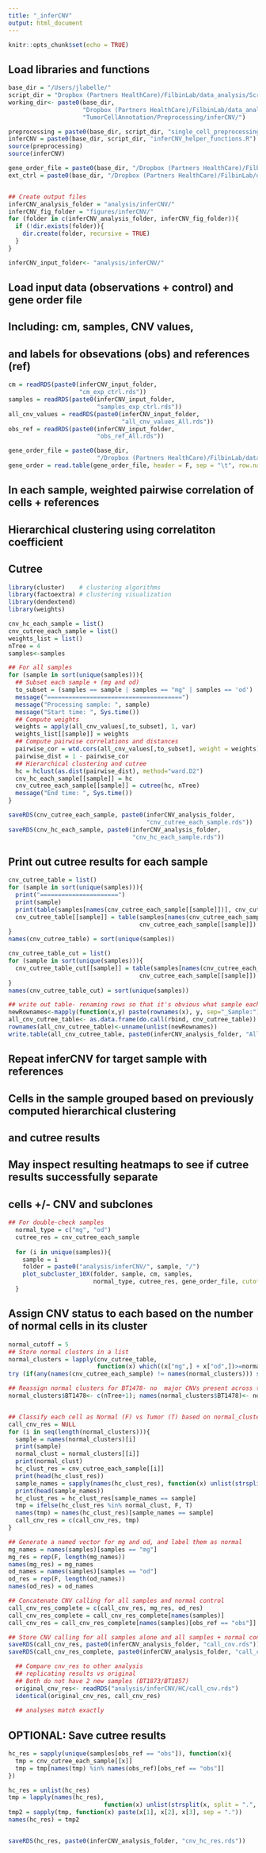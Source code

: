 ```yaml
---
title: "_inferCNV"
output: html_document
---
```


```r
knitr::opts_chunk$set(echo = TRUE)
```

## Load libraries and functions
```r
base_dir = "/Users/jlabelle/"
script_dir = "Dropbox (Partners HealthCare)/FilbinLab/data_analysis/Scripts/"
working_dir<- paste0(base_dir, 
                     "Dropbox (Partners HealthCare)/FilbinLab/data_analysis/Projects/git_repos/Pedi_Immune/",
                     "TumorCellAnnotation/Preprocessing/inferCNV/")

preprocessing = paste0(base_dir, script_dir, "single_cell_preprocessing_helper_functions.R")
inferCNV = paste0(base_dir, script_dir, "inferCNV_helper_functions.R")
source(preprocessing)
source(inferCNV)

gene_order_file = paste0(base_dir, "/Dropbox (Partners HealthCare)/FilbinLab/data_analysis/genome/gencode_v19_gene_pos.txt")
ext_ctrl = paste0(base_dir, "/Dropbox (Partners HealthCare)/FilbinLab/data_analysis/ctrl_data/")


## Create output files
inferCNV_analysis_folder = "analysis/inferCNV/"
inferCNV_fig_folder = "figures/inferCNV/"
for (folder in c(inferCNV_analysis_folder, inferCNV_fig_folder)){
  if (!dir.exists(folder)){
    dir.create(folder, recursive = TRUE)
  }
}

inferCNV_input_folder<- "analysis/inferCNV/"
```

## Load input data (observations + control) and gene order file
## Including: cm, samples, CNV values, 
## and labels for obsevations (obs) and references (ref)
```r
cm = readRDS(paste0(inferCNV_input_folder, 
                    "cm_exp_ctrl.rds"))
samples = readRDS(paste0(inferCNV_input_folder, 
                         "samples_exp_ctrl.rds"))
all_cnv_values = readRDS(paste0(inferCNV_input_folder,
                                "all_cnv_values_All.rds"))
obs_ref = readRDS(paste0(inferCNV_input_folder,
                         "obs_ref_All.rds"))

gene_order_file = paste0(base_dir, 
                         "/Dropbox (Partners HealthCare)/FilbinLab/data_analysis/genome/gencode_v19_gene_pos.txt")
gene_order = read.table(gene_order_file, header = F, sep = "\t", row.names = 1)
```

## In each sample, weighted pairwise correlation of cells + references 
## Hierarchical clustering using correlatiton coefficient 
## Cutree 
```r
library(cluster)    # clustering algorithms
library(factoextra) # clustering visualization
library(dendextend)
library(weights)

cnv_hc_each_sample = list()
cnv_cutree_each_sample = list()
weights_list = list()
nTree = 4
samples<-samples

## For all samples
for (sample in sort(unique(samples))){
  ## Subset each sample + (mg and od)
  to_subset = (samples == sample | samples == "mg" | samples == 'od')
  message("======================================")
  message("Processing sample: ", sample)
  message("Start time: ", Sys.time())
  ## Compute weights
  weights = apply(all_cnv_values[,to_subset], 1, var)
  weights_list[[sample]] = weights
  ## Compute pairwise correlations and distances
  pairwise_cor = wtd.cors(all_cnv_values[,to_subset], weight = weights) 
  pairwise_dist = 1 - pairwise_cor
  ## Hierarchical clustering and cutree 
  hc = hclust(as.dist(pairwise_dist), method="ward.D2")
  cnv_hc_each_sample[[sample]] = hc
  cnv_cutree_each_sample[[sample]] = cutree(hc, nTree)
  message("End time: ", Sys.time())
}

saveRDS(cnv_cutree_each_sample, paste0(inferCNV_analysis_folder,
                                       "cnv_cutree_each_sample.rds"))
saveRDS(cnv_hc_each_sample, paste0(inferCNV_analysis_folder,
                                   "cnv_hc_each_sample.rds"))

```


## Print out cutree results for each sample 
```r
cnv_cutree_table = list()
for (sample in sort(unique(samples))){
  print("======================")
  print(sample)
  print(table(samples[names(cnv_cutree_each_sample[[sample]])], cnv_cutree_each_sample[[sample]]))
  cnv_cutree_table[[sample]] = table(samples[names(cnv_cutree_each_sample[[sample]])],
                                     cnv_cutree_each_sample[[sample]])
}
names(cnv_cutree_table) = sort(unique(samples))

cnv_cutree_table_cut = list()
for (sample in sort(unique(samples))){
  cnv_cutree_table_cut[[sample]] = table(samples[names(cnv_cutree_each_sample[[sample]])],
                                     cnv_cutree_each_sample[[sample]])
}
names(cnv_cutree_table_cut) = sort(unique(samples))

## write out table- renaming rows so that it's obvious what sample each row corresponds to
newRownames<-mapply(function(x,y) paste(rownames(x), y, sep="_Sample:"), cnv_cutree_table, names(cnv_hc_each_sample))
all_cnv_cutree_table<- as.data.frame(do.call(rbind, cnv_cutree_table))
rownames(all_cnv_cutree_table)<-unname(unlist(newRownames))
write.table(all_cnv_cutree_table, paste0(inferCNV_analysis_folder, "AllCNVcutreeResults.txt"))

```

## Repeat inferCNV for target sample with references 
## Cells in the sample grouped based on previously computed hierarchical clustering
## and cutree results 
## May inspect resulting heatmaps to see if cutree results successfully separate 
## cells +/- CNV and subclones
```r
## For double-check samples
  normal_type = c("mg", "od")
  cutree_res = cnv_cutree_each_sample
  
  for (i in unique(samples)){
    sample = i
    folder = paste0("analysis/inferCNV/", sample, "/")
    plot_subcluster_10X(folder, sample, cm, samples, 
                        normal_type, cutree_res, gene_order_file, cutoff=1)
  }

```


## Assign CNV status to each based on the number of normal cells in its cluster 
```r
normal_cutoff = 5
## Store normal clusters in a list
normal_clusters = lapply(cnv_cutree_table, 
                         function(x) which((x["mg",] + x["od",])>=normal_cutoff))
try (if(any(names(cnv_cutree_each_sample) != names(normal_clusters))) stop("cutree results list and normal clusters list should have identical names for elements"))

## Reassign normal clusters for BT1478- no  major CNVs present across the entire sample
normal_clusters$BT1478<- c(nTree+1); names(normal_clusters$BT1478)<- normal_clusters$BT1478


## Classify each cell as Normal (F) vs Tumor (T) based on normal_clusters list 
call_cnv_res = NULL
for (i in seq(length(normal_clusters))){
  sample = names(normal_clusters)[i]
  print(sample)
  normal_clust = normal_clusters[[i]]
  print(normal_clust)
  hc_clust_res = cnv_cutree_each_sample[[i]]
  print(head(hc_clust_res))
  sample_names = sapply(names(hc_clust_res), function(x) unlist(strsplit(x, split = ".", fixed = T))[1])
  print(head(sample_names))
  hc_clust_res = hc_clust_res[sample_names == sample]
  tmp = ifelse(hc_clust_res %in% normal_clust, F, T)
  names(tmp) = names(hc_clust_res)[sample_names == sample]
  call_cnv_res = c(call_cnv_res, tmp)
}

## Generate a named vector for mg and od, and label them as normal 
mg_names = names(samples)[samples == "mg"]
mg_res = rep(F, length(mg_names))
names(mg_res) = mg_names
od_names = names(samples)[samples == "od"]
od_res = rep(F, length(od_names))
names(od_res) = od_names

## Concatenate CNV calling for all samples and normal control 
call_cnv_res_complete = c(call_cnv_res, mg_res, od_res)
call_cnv_res_complete = call_cnv_res_complete[names(samples)]
call_cnv_res = call_cnv_res_complete[names(samples)[obs_ref == "obs"]]

## Store CNV calling for all samples alone and all samples + normal control 
saveRDS(call_cnv_res, paste0(inferCNV_analysis_folder, "call_cnv.rds"))
saveRDS(call_cnv_res_complete, paste0(inferCNV_analysis_folder, "call_cnv_w_ctrl.rds"))

  ## Compare cnv_res to other analysis
  ## replicating results vs original
  ## Both do not have 2 new samples (BT1873/BT1857)
  original_cnv_res<- readRDS("analysis/inferCNV/HC/call_cnv.rds")
  identical(original_cnv_res, call_cnv_res)
  
  ## analyses match exactly
```

## OPTIONAL: Save cutree results
```r
hc_res = sapply(unique(samples[obs_ref == "obs"]), function(x){
  tmp = cnv_cutree_each_sample[[x]]
  tmp = tmp[names(tmp) %in% names(obs_ref)[obs_ref == "obs"]]
})

hc_res = unlist(hc_res)
tmp = lapply(names(hc_res), 
                           function(x) unlist(strsplit(x, split = ".", fixed = T))[2:4])
tmp2 = sapply(tmp, function(x) paste(x[1], x[2], x[3], sep = "."))
names(hc_res) = tmp2


saveRDS(hc_res, paste0(inferCNV_analysis_folder, "cnv_hc_res.rds"))
```